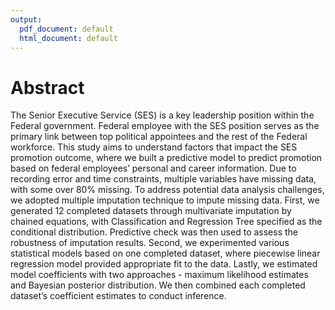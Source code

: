 ```yaml
---
output:
  pdf_document: default
  html_document: default
---
```


# Abstract {.unnumbered}

The Senior Executive Service (SES) is a key leadership position within the Federal government. Federal employee with the SES position serves as the primary link between top political appointees and the rest of the Federal workforce. This study aims to understand factors that impact the SES promotion outcome, where we built a predictive model to predict promotion based on federal employees' personal and career information. Due to recording error and time constraints, multiple variables have missing data, with some over 80% missing. To address potential data analysis challenges, we adopted multiple imputation technique to impute missing data. First, we generated 12 completed datasets through multivariate imputation by chained equations, with Classification and Regression Tree specified as the conditional distribution. Predictive check was then used to assess the robustness of imputation results. Second, we experimented various statistical models based on one completed dataset, where piecewise linear regression model provided appropriate fit to the data. Lastly, we estimated model coefficients with two approaches - maximum likelihood estimates and Bayesian posterior distribution. We then combined each completed dataset's coefficient estimates to conduct inference.  